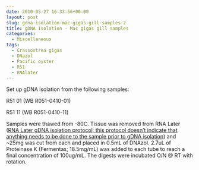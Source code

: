 ```yaml
---
date: 2010-05-27 16:33:56+00:00
layout: post
slug: gdna-isolation-mac-gigas-gill-samples-2
title: gDNA Isolation - Mac gigas gill samples
categories:
  - Miscellaneous
tags:
  - Crassostrea gigas
  - DNazol
  - Pacific oyster
  - R51
  - RNAlater
---
```


Set up gDNA isolation from the following samples:

R51 01 (WB R051-0410-01)

R51 11 (WB R051-0410-11)

Samples were thawed from -80C. Tissue was removed from RNA Later ([RNA Later gDNA isolation protocol; this protocol doesn't indicate that anything needs to be done to the sample prior to gDNA isolation](https://www.ambion.com/techlib/misc/genomicDNA_rnalater.html)) and ~25mg was cut from each and placed in 0.5mL of DNAzol. 2.7uL of Proteinase K (Fermentas; 18.5mg/mL) was added to each tube to reach a final concentration of 100ug/mL. The digests were incubated O/N @ RT with rotation.
